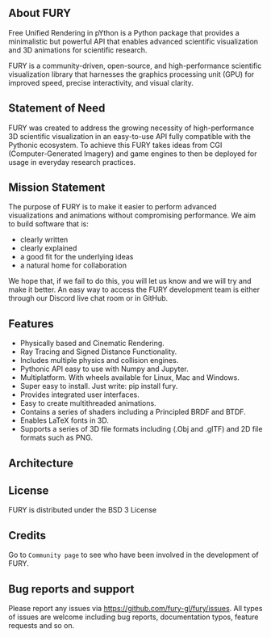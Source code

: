 
## About FURY

Free Unified Rendering in pYthon is a Python package that provides a minimalistic but powerful API that enables advanced scientific visualization and 3D animations for scientific research.

FURY is a community-driven, open-source, and high-performance scientific visualization library that harnesses the graphics processing unit (GPU) for improved speed, precise interactivity, and visual clarity.

## Statement of Need

FURY was created to address the growing necessity of high-performance 3D scientific visualization in an easy-to-use API fully compatible with the Pythonic ecosystem. To achieve this FURY takes ideas from CGI (Computer-Generated Imagery) and game engines to then be deployed for usage in everyday research practices.

## Mission Statement

The purpose of FURY is to make it easier to perform advanced visualizations and animations without compromising performance. We aim to build software that is:

* clearly written
* clearly explained
* a good fit for the underlying ideas
* a natural home for collaboration

We hope that, if we fail to do this, you will let us know and we will try and make it better. An easy way to access the FURY development team is either through our Discord live chat room or in GitHub.

## Features


- Physically based and Cinematic Rendering.
- Ray Tracing and Signed Distance Functionality.
- Includes multiple physics and collision engines.
- Pythonic API easy to use with Numpy and Jupyter.
- Multiplatform. With wheels available for Linux, Mac and Windows.
- Super easy to install. Just write: pip install fury.
- Provides integrated user interfaces.
- Easy to create multithreaded animations.
- Contains a series of shaders including a Principled BRDF and BTDF.
- Enables LaTeX fonts in 3D.
- Supports a series of 3D file formats including (.Obj and .glTF) and 2D file formats such as PNG.

## Architecture

<Screenshot src={architecture} alt="architecture" />

## License


FURY is distributed under the BSD 3 License

## Credits

Go to `Community page` to see who have been involved in the development of FURY.

## Bug reports and support


Please report any issues via https://github.com/fury-gl/fury/issues. All types of issues are welcome including bug reports, documentation typos, feature requests and so on.